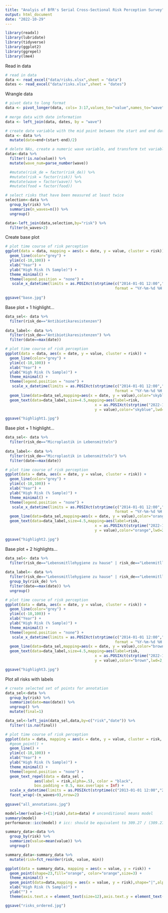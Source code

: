 ```yaml
---
title: "Analyis of BfR's Serial Cross-Sectional Risk Perception Survey"
output: html_document
date: "2022-10-29"
---
```



```r
library(readxl)
library(lubridate)
library(tidyverse)
library(ggplot2)
library(ggrepel)
library(lme4)
```

Read in data 
```r
# read in data
data <- read_excel("data/risks.xlsx",sheet = "data")
dates <- read_excel("data/risks.xlsx",sheet = "dates")
```

Wrangle data 
```r
# pivot data to long format
data <- pivot_longer(data, cols= 3:17,values_to="value",names_to="wave")
 
# merge data with date information
data <- left_join(data, dates, by = "wave")

# create date variable with the mid point between the start and end dates of data collection
data <- data %>% 
  mutate(date=end+(start-end)/2)

# delete NAs, create a numeric wave variable, and transform txt variables into factors
data<-data %>% 
  filter(!is.na(value)) %>% 
  mutate(wave_num=parse_number(wave)) 

  #mutate(risk_de = factor(risk_de)) %>% 
  #mutate(risk = factor(risk)) %>% 
  #mutate(wave = factor(wave)) %>% 
  #mutate(food = factor(food))

# select risks that have been measured at least twice
selection<-data %>% 
  group_by(risk) %>% 
  summarize(n_waves=n()) %>% 
  ungroup()

data<-left_join(data,selection,by="risk") %>% 
  filter(n_waves>2)

```

Create base plot 

```r


# plot time course of risk perception
ggplot(data = data, mapping = aes(x = date, y = value, cluster = risk)) + 
  geom_line(color="grey") +
  ylim(c(-10,100)) +
  xlab("Year") + 
  ylab("High Risk (% Sample)") + 
  theme_minimal() +
  theme(legend.position = "none") +
   scale_x_datetime(limits = as.POSIXct(strptime(c("2014-01-01 12:00","2025-12-01 12:00"), 
                                                 format = "%Y-%m-%d %H:%M"))) 
   
ggsave("base.jpg")
```

Base plot + 1 highlight... 

```r

data_sel<- data %>% 
  filter(risk_de=="Antibiotikaresistenzen")
  
data_label<- data %>% 
  filter(risk_de=="Antibiotikaresistenzen") %>% 
  filter(date==max(date))

# plot time course of risk perception
ggplot(data = data, aes(x = date, y = value, cluster = risk)) + 
  geom_line(color="grey") +
  ylim(c(-10,100)) +
  xlab("Year") + 
  ylab("High Risk (% Sample)") + 
  theme_minimal() +
  theme(legend.position = "none") +
   scale_x_datetime(limits = as.POSIXct(strptime(c("2014-01-01 12:00","2025-12-01 12:00"), 
                                                 format = "%Y-%m-%d %H:%M"))) +
  geom_line(data=data_sel,mapping=aes(x = date, y = value),color="skyblue",linewidth=2) +
  geom_text(data=data_label,size=4.5,mapping=aes(label=risk,
                                        x = as.POSIXct(strptime("2022-10-01 12:00",format = "%Y-%m-%d %H:%M")), 
                                        y = value),color="skyblue",lwd=2,hjust=0) 

ggsave("highlight1.jpg")
```

Base plot + 1 highlight... 

```r

data_sel<- data %>% 
  filter(risk_de=="Microplastik in Lebensmitteln")
  
data_label<- data %>% 
  filter(risk_de=="Microplastik in Lebensmitteln") %>% 
  filter(date==max(date))

# plot time course of risk perception
ggplot(data = data, aes(x = date, y = value, cluster = risk)) + 
  geom_line(color="grey") +
  ylim(c(-10,100)) +
  xlab("Year") + 
  ylab("High Risk (% Sample)") + 
  theme_minimal() +
  theme(legend.position = "none") +
   scale_x_datetime(limits = as.POSIXct(strptime(c("2014-01-01 12:00","2025-12-01 12:00"), 
                                                 format = "%Y-%m-%d %H:%M"))) +
  geom_line(data=data_sel,mapping=aes(x = date, y = value),color="orange",linewidth=2) +
  geom_text(data=data_label,size=4.5,mapping=aes(label=risk,
                                        x = as.POSIXct(strptime("2022-10-01 12:00",format = "%Y-%m-%d %H:%M")), 
                                        y = value),color="orange",lwd=2,hjust=0) 

ggsave("highlight2.jpg")
```


Base plot + 2 highlights... 

```r

data_sel<- data %>% 
  filter(risk_de=="Lebensmitllehygiene zu hause" | risk_de=="Lebenmitllehygiene gastronomie")
  
data_label<- data %>% 
  filter(risk_de=="Lebensmitllehygiene zu hause" | risk_de=="Lebenmitllehygiene gastronomie") %>% 
  group_by(risk_de) %>% 
  filter(date==max(date)) %>% 
  ungroup()

# plot time course of risk perception
ggplot(data = data, aes(x = date, y = value, cluster = risk)) + 
  geom_line(color="grey") +
  ylim(c(-10,100)) +
  xlab("Year") + 
  ylab("High Risk (% Sample)") + 
  theme_minimal() +
  theme(legend.position = "none") +
   scale_x_datetime(limits = as.POSIXct(strptime(c("2014-01-01 12:00","2025-12-01 12:00"), 
                                                 format = "%Y-%m-%d %H:%M"))) +
  geom_line(data=data_sel,mapping=aes(x = date, y = value),color="brown",linewidth=2) +
  geom_text(data=data_label,size=4.5,mapping=aes(label=risk,
                                        x = as.POSIXct(strptime("2022-10-01 12:00",format = "%Y-%m-%d %H:%M")), 
                                        y = value),color="brown",lwd=2,hjust=0) 

ggsave("highlight3.jpg")
```

Plot all risks with labels
```r

# create selected set of points for annotation
data_sel<-data %>% 
  group_by(risk) %>% 
  summarize(date=max(date)) %>% 
  ungroup() %>% 
  mutate(final=1)

data_sel<-left_join(data_sel,data,by=c("risk","date")) %>% 
  filter(!is.na(final)) 

# plot time course of risk perception
ggplot(data = data, mapping = aes(x = date, y = value, cluster = risk, color=risk)) + 
  #geom_point() + 
  geom_line() +
  ylim(c(-10,100)) +
  xlab("Year") + 
  ylab("High Risk (% Sample)") + 
  theme_minimal() +
  theme(legend.position = "none") +
  geom_text_repel(data = data_sel , 
             aes(label = risk,alpha=.5), color = "black",
             box.padding = 0.5, max.overlaps = Inf) +
  scale_x_datetime(limits = as.POSIXct(strptime(c("2013-01-01 12:00","2025-01-01 12:00"), format = "%Y-%m-%d %H:%M"))) +
  facet_wrap(~(n_waves>9),nrow=2)
   
ggsave("all_annotations.jpg")
```


```r

model=lmer(value~1+(1|risk),data=data) # unconditional means model 
summary(model)
performance::icc(model) # icc: should be equivalent to 309.27 / (309.27+69.87)

```

```r

summary_data<-data %>% 
  group_by(risk) %>% 
  summarize(value=mean(value)) %>% 
  ungroup()

summary_data<-summary_data %>% 
  mutate(risk=fct_reorder(risk, value, min))

ggplot(data = summary_data, mapping = aes(x = value, y = risk)) + 
  geom_point(shape=23,fill="orange", color="orange",size=3) +
  theme_minimal() +
  geom_point(data=data,mapping = aes(x = value, y = risk),shape="|",alpha=.4,size=2) +
  xlab("High Risk (% Sample)") + 
  ylab("") +
  theme(axis.text.x = element_text(size=12),axis.text.y = element_text(size=12))

ggsave("risks_ordered.jpg")
```
